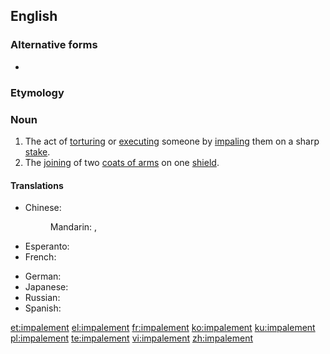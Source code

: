 ==English==
{{wikipedia}}

===Alternative forms===
* {{l|en|empalement}} {{qualifier|obsolete}}

===Etymology===
{{suffix|impale|ment|lang=en}}

===Noun===
{{en-noun}}

# The act of [[torturing]] or [[executing]] someone by [[impaling]] them on a sharp [[stake]].
# The [[joining]] of two [[coat of arms|coats of arms]] on one [[shield]].

====Translations====
{{trans-top|act of torturing}}
* Chinese:
*: Mandarin: {{t+|cmn|穿刺|tr=chuāncì|sc=Hani}}, {{t+|cmn|刺穿|tr=cìchuān|sc=Hani}}
* Esperanto: {{t|eo|palisumo}}
* French: {{t+|fr|empalement|m}}
{{trans-mid}}
* German: {{t|de|Pfählung|f}}
* Japanese: {{t|ja|串刺し|tr=くしざし, kushizashi}}
* Russian: {{t|ru|посаже́ние на́ кол|n}}
* Spanish: {{t+|es|empalamiento|m}}
{{trans-bottom}}

[[et:impalement]]
[[el:impalement]]
[[fr:impalement]]
[[ko:impalement]]
[[ku:impalement]]
[[pl:impalement]]
[[te:impalement]]
[[vi:impalement]]
[[zh:impalement]]